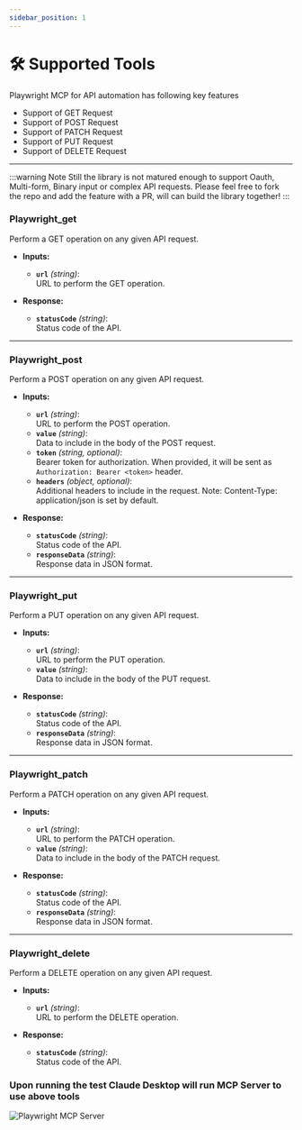 ```yaml
---
sidebar_position: 1
---
```




# 🛠️ Supported Tools

Playwright MCP for API automation has following key features
- Support of GET Request
- Support of POST Request
- Support of PATCH Request
- Support of PUT Request
- Support of DELETE Request


<YouTubeVideoEmbed videoId="BYYyoRxCcFE" />

---

:::warning Note
Still the library is not matured enough to support Oauth, Multi-form, Binary input or complex API requests. Please feel free to fork the repo and add the feature with a PR, will can build the library together!
:::

### Playwright_get
Perform a GET operation on any given API request.

- **Inputs:**
  - **`url`** *(string)*:  
    URL to perform the GET operation.

- **Response:**
  - **`statusCode`** *(string)*:  
    Status code of the API.

---

### Playwright_post
Perform a POST operation on any given API request.

- **Inputs:**
  - **`url`** *(string)*:  
    URL to perform the POST operation.  
  - **`value`** *(string)*:  
    Data to include in the body of the POST request.
  - **`token`** *(string, optional)*:  
    Bearer token for authorization. When provided, it will be sent as `Authorization: Bearer <token>` header.
  - **`headers`** *(object, optional)*:  
    Additional headers to include in the request. Note: Content-Type: application/json is set by default.

- **Response:**
  - **`statusCode`** *(string)*:  
    Status code of the API.  
  - **`responseData`** *(string)*:  
    Response data in JSON format.

---

### Playwright_put
Perform a PUT operation on any given API request.

- **Inputs:**
  - **`url`** *(string)*:  
    URL to perform the PUT operation.  
  - **`value`** *(string)*:  
    Data to include in the body of the PUT request.

- **Response:**
  - **`statusCode`** *(string)*:  
    Status code of the API.  
  - **`responseData`** *(string)*:  
    Response data in JSON format.

---

### Playwright_patch
Perform a PATCH operation on any given API request.

- **Inputs:**
  - **`url`** *(string)*:  
    URL to perform the PATCH operation.  
  - **`value`** *(string)*:  
    Data to include in the body of the PATCH request.

- **Response:**
  - **`statusCode`** *(string)*:  
    Status code of the API.  
  - **`responseData`** *(string)*:  
    Response data in JSON format.

---

### Playwright_delete
Perform a DELETE operation on any given API request.

- **Inputs:**
  - **`url`** *(string)*:  
    URL to perform the DELETE operation.

- **Response:**
  - **`statusCode`** *(string)*:  
    Status code of the API.

### Upon running the test Claude Desktop will run MCP Server to use above tools
![Playwright MCP Server](./img/playwright-api.png)